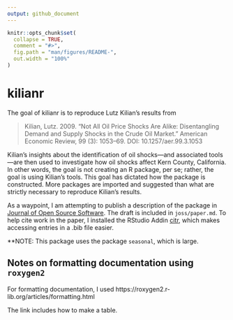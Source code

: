 ```yaml
---
output: github_document
---
```


<!-- README.md is generated from README.Rmd. Please edit that file -->

```r
knitr::opts_chunk$set(
  collapse = TRUE,
  comment = "#>",
  fig.path = "man/figures/README-",
  out.width = "100%"
)
```

# kilianr

<!-- badges: start -->
<!-- badges: end -->

The goal of kilianr is to reproduce Lutz Kilian's results from

> Kilian, Lutz. 2009. "Not All Oil Price Shocks Are Alike: Disentangling Demand and Supply Shocks in the Crude Oil Market." American Economic Review, 99 (3): 1053–69.  DOI: 10.1257/aer.99.3.1053

Kilian's insights about the identification of oil shocks---and associated tools---are
then used to investigate how oil shocks affect Kern County, California.
In other words,
the goal is not creating an R package, per se;
rather,
the goal is using Kilian's tools.
This goal has dictated how the package is constructed.
More packages are imported and suggested than what are strictly necessary
to reproduce Kilian's results.

As a waypoint, 
I am attempting to publish a description of the package in [Journal of Open Source Software](https://joss.theoj.org/).
The draft is included in `joss/paper.md`.
To help cite work in the paper, I installed the RStudio Addin [citr](https://github.com/crsh/citr),
which makes accessing entries in a .bib file easier.

**NOTE: This package uses the package `seasonal`, 
which is large.

## Notes on formatting documentation using `roxygen2`

For formatting documentation, I used
https://roxygen2.r-lib.org/articles/formatting.html

The link includes how to make a table.

<!-- ## Installation -->

<!-- You can install the development version of kilianr from [GitHub](https://github.com/) with: -->

<!-- ``` r -->
<!-- # install.packages("devtools") -->
<!-- devtools::install_github("richryan/kilianr") -->
<!-- ``` -->

<!-- ## Example -->

<!-- This is a basic example which shows you how to solve a common problem: -->

<!-- # ```{r example} -->
<!-- # library(kilianr) -->
<!-- ## basic example code -->
<!-- # ``` -->

<!-- What is special about using `README.Rmd` instead of just `README.md`? You can include R chunks like so: -->

<!-- ```{r cars} -->
<!-- summary(cars) -->
<!-- ``` -->

<!-- You'll still need to render `README.Rmd` regularly, to keep `README.md` up-to-date. `devtools::build_readme()` is handy for this. You could also use GitHub Actions to re-render `README.Rmd` every time you push. An example workflow can be found here: <https://github.com/r-lib/actions/tree/v1/examples>. -->

<!-- You can also embed plots, for example: -->

<!-- ```{r pressure, echo = FALSE} -->
<!-- plot(pressure) -->
<!-- ``` -->

<!-- In that case, don't forget to commit and push the resulting figure files, so they display on GitHub and CRAN. -->
